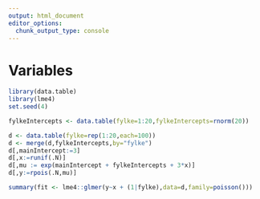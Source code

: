 ```yaml
---
output: html_document
editor_options: 
  chunk_output_type: console
---
```

# Variables

```r
library(data.table)
library(lme4)
set.seed(4)

fylkeIntercepts <- data.table(fylke=1:20,fylkeIntercepts=rnorm(20))

d <- data.table(fylke=rep(1:20,each=100))
d <- merge(d,fylkeIntercepts,by="fylke")
d[,mainIntercept:=3]
d[,x:=runif(.N)]
d[,mu := exp(mainIntercept + fylkeIntercepts + 3*x)]
d[,y:=rpois(.N,mu)]
```

```r
summary(fit <- lme4::glmer(y~x + (1|fylke),data=d,family=poisson()))
```



